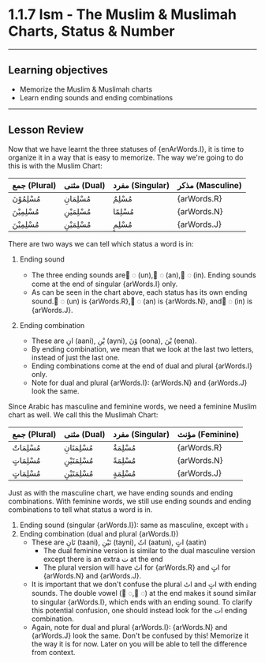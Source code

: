 
# 1.1.7 Ism - The Muslim & Muslimah Charts, Status & Number
---
## Learning objectives

- Memorize the Muslim & Muslimah charts
- Learn ending sounds and ending combinations
---
## Lesson Review
 
Now that we have learnt the three statuses of {enArWords.I}, it is time to organize it in a way that is easy to memorize. The way we're going to do this is with the Muslim Chart:

جمع (Plural) | مثنى (Dual) | مفرد (Singular) | مذكر (Masculine)
--- | --- | --- | ---
مُسْلِمُوْنَ | مُسْلِمَانِ | مُسْلِمٌ | {arWords.R}
| مُسْلِمِیْنَ | مُسْلِمَیْنِ | مُسْلِمًا | {arWords.N}
| مُسْلِمِیْنَ | مُسْلِمَیْنِ | مُسْلِمٍ | {arWords.J}

There are two ways we can tell which status a word is in:

1. Ending sound
    - The three ending sounds are  ٌ◌ (un), ً◌ (an), ٍ◌ (in). Ending sounds come at the end of singular {arWords.I} only.
    - As can be seen in the chart above, each status has its own ending sound. ٌ◌ (un) is {arWords.R}, ً◌ (an) is {arWords.N}, and ٍ◌ (in) is {arWords.J}.

2. Ending combination
    - These are انِ (aani), یْنِ (ayni), وْنَ (oona), یْنَ (eena).
    - By ending combination, we mean that we look at the last two letters, instead of just the last one.
    - Ending combinations come at the end of dual and plural {arWords.I} only.
    - Note for dual and plural {arWords.I}: {arWords.N} and {arWords.J} look the same. 

Since Arabic has masculine and feminine words, we need a feminine Muslim chart as well. We call this the Muslimah Chart:

جمع (Plural) | مثنى (Dual) | مفرد (Singular) | مؤنث (Feminine)
--- | --- | --- | ---
مُسْلِمَاتٌ | مُسْلِمَتَانِ | مُسْلِمَةٌ | {arWords.R}
| مُسْلِمَاتٍ | مُسْلِمَتَیْنِ | مُسْلِمَةً | {arWords.N}
| مُسْلِمَاتٍ | مُسْلِمَتَیْنِ | مُسْلِمَةٍ | {arWords.J}

Just as with the masculine chart, we have ending sounds and ending combinations. With feminine words, we still use ending sounds and ending combinations to tell what status a word is in.

1. Ending sound (singular {arWords.I}): same as masculine, except with ۃ
2. Ending combination (dual and plural {arWords.I})
    - These are تَانِ (taani), تَیْنِ (tayni), اتٌ (aatun), اتٍ (aatin)
        - The dual feminine version is similar to the dual masculine version except there is an extra ت at the end
        - The plural version will have اتٔ for {arWords.R} and اتٍ for {arWords.N} and {arWords.J}.
    - It is important that we don't confuse the plural اتٔ and اتٍ with ending sounds. The double vowel ( ٌ◌,  ٍ◌) at the end makes it sound similar to singular {arWords.I}, which ends with an ending sound. To clarify this potential confusion, one should instead look for the ات ending combination.
    - Again, note for dual and plural {arWords.I}: {arWords.N} and {arWords.J} look the same. Don't be confused by this! Memorize it the way it is for now. Later on you will be able to tell the difference from context.
